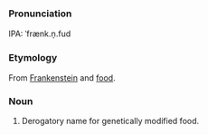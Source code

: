 ===Pronunciation===
IPA: ˈfrænk.n̩.fud

===Etymology===
From [[Frankenstein]] and [[food]].

===Noun===
#Derogatory name for genetically modified food.